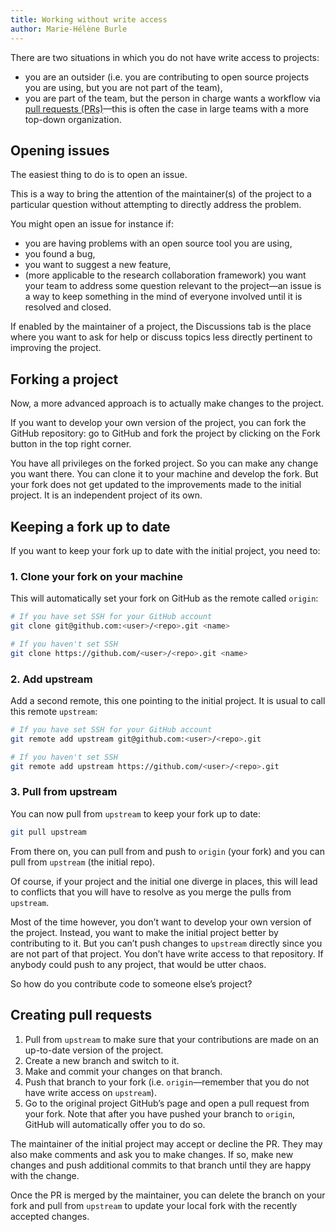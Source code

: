```yaml
---
title: Working without write access
author: Marie-Hélène Burle
---
```


:::{.def}

There are two situations in which you do not have write access to projects:

- you are an outsider (i.e. you are contributing to open source projects you are using, but you are not part of the team),
- you are part of the team, but the person in charge wants a workflow via [pull requests (PRs)](https://en.wikipedia.org/wiki/Distributed_version_control#Pull_requests)—this is often the case in large teams with a more top-down organization.

:::

## Opening issues

The easiest thing to do is to open an issue.

This is a way to bring the attention of the maintainer(s) of the project to a particular question without attempting to directly address the problem.

You might open an issue for instance if:

- you are having problems with an open source tool you are using,
- you found a bug,
- you want to suggest a new feature,
- (more applicable to the research collaboration framework) you want your team to address some question relevant to the project—an issue is a way to keep something in the mind of everyone involved until it is resolved and closed.

:::{.note}

If enabled by the maintainer of a project, the [Discussions]{.codelike} tab is the place where you want to ask for help or discuss topics less directly pertinent to improving the project.

:::

## Forking a project

Now, a more advanced approach is to actually make changes to the project.

If you want to develop your own version of the project, you can fork the GitHub repository: go to GitHub and fork the project by clicking on the [Fork]{.codelike} button in the top right corner.

You have all privileges on the forked project. So you can make any change you want there. You can clone it to your machine and develop the fork. But your fork does not get updated to the improvements made to the initial project. It is an independent project of its own.

## Keeping a fork up to date

If you want to keep your fork up to date with the initial project, you need to:

### 1. Clone your fork on your machine

This will automatically set your fork on GitHub as the remote called `origin`:

```.bash
# If you have set SSH for your GitHub account
git clone git@github.com:<user>/<repo>.git <name>

# If you haven't set SSH
git clone https://github.com/<user>/<repo>.git <name>
```

### 2. Add upstream

Add a second remote, this one pointing to the initial project. It is usual to call this remote `upstream`:

```.bash
# If you have set SSH for your GitHub account
git remote add upstream git@github.com:<user>/<repo>.git

# If you haven't set SSH
git remote add upstream https://github.com/<user>/<repo>.git
```

### 3. Pull from upstream

You can now pull from `upstream` to keep your fork up to date:

```.bash
git pull upstream
```

From there on, you can pull from and push to `origin` (your fork) and you can pull from `upstream` (the initial repo).

Of course, if your project and the initial one diverge in places, this will lead to conflicts that you will have to resolve as you merge the pulls from `upstream`.

Most of the time however, you don't want to develop your own version of the project. Instead, you want to make the initial project better by contributing to it. But you can't push changes to `upstream` directly since you are not part of that project. You don't have write access to that repository. If anybody could push to any project, that would be utter chaos.

So how do you contribute code to someone else's project?

## Creating pull requests

1. Pull from `upstream` to make sure that your contributions are made on an up-to-date version of the project.
2. Create a new branch and switch to it.
3. Make and commit your changes on that branch.
4. Push that branch to your fork (i.e. `origin`—remember that you do not have write access on `upstream`).
5. Go to the original project GitHub's page and open a pull request from your fork. Note that after you have pushed your branch to `origin`, GitHub will automatically offer you to do so.

The maintainer of the initial project may accept or decline the PR. They may also make comments and ask you to make changes. If so, make new changes and push additional commits to that branch until they are happy with the change.

Once the PR is merged by the maintainer, you can delete the branch on your fork and pull from `upstream` to update your local fork with the recently accepted changes.
